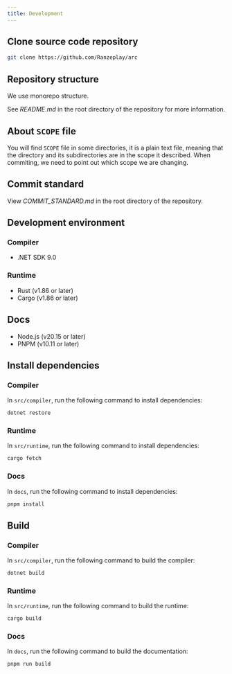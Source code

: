 ```yaml
---
title: Development
---
```


## Clone source code repository

```bash
git clone https://github.com/Ranzeplay/arc
```

## Repository structure

We use monorepo structure.

See *README.md* in the root directory of the repository for more information.

## About `SCOPE` file

You will find `SCOPE` file in some directories, it is a plain text file, meaning that the directory and its subdirectories are in the scope it described. When commiting, we need to point out which scope we are changing.

## Commit standard

View *COMMIT_STANDARD.md* in the root directory of the repository.

## Development environment

### Compiler

- .NET SDK 9.0

### Runtime

- Rust (v1.86 or later)
- Cargo (v1.86 or later)

## Docs

- Node.js (v20.15 or later)
- PNPM (v10.11 or later)

## Install dependencies

### Compiler

In `src/compiler`, run the following command to install dependencies:

```bash
dotnet restore
```

### Runtime

In `src/runtime`, run the following command to install dependencies:

```bash
cargo fetch
```

### Docs

In `docs`, run the following command to install dependencies:

```bash
pnpm install
```

## Build

### Compiler

In `src/compiler`, run the following command to build the compiler:

```bash
dotnet build
```

### Runtime

In `src/runtime`, run the following command to build the runtime:

```bash
cargo build
```

### Docs

In `docs`, run the following command to build the documentation:

```bash
pnpm run build
```
